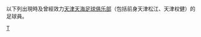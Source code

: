 {{Catnav|頁面分類|...|各國足球|中國足球|中国足球俱乐部球员}}
{{Catnav|頁面分類|...|中国体育|中國足球|中国足球俱乐部球员}}

以下列出現時及曾經效力[[天津天海足球俱乐部|天津天海足球俱乐部]]（包括前身天津松江、天津权健）的足球員。

[[Category:效力中国足球俱乐部的球员|T]]